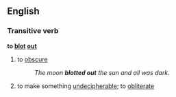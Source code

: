 ==English==
===Transitive verb===
'''to [[blot]] [[out]]'''
# to [[obscure]]
#:''The moon '''blotted out''' the sun and all was dark.''
# to make something [[undecipherable]]; to [[obliterate]]